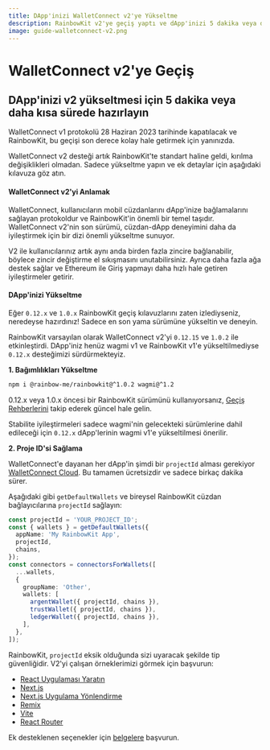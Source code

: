 ```yaml
---
title: DApp'inizi WalletConnect v2'ye Yükseltme
description: RainbowKit v2'ye geçiş yaptı ve dApp'inizi 5 dakika veya daha kısa sürede hazırlayabilirsiniz.
image: guide-walletconnect-v2.png
---
```


# WalletConnect v2'ye Geçiş

## DApp'inizi v2 yükseltmesi için 5 dakika veya daha kısa sürede hazırlayın

WalletConnect v1 protokolü 28 Haziran 2023 tarihinde kapatılacak ve RainbowKit, bu geçişi son derece kolay hale getirmek için yanınızda.

WalletConnect v2 desteği artık RainbowKit'te standart haline geldi, kırılma değişiklikleri olmadan. Sadece yükseltme yapın ve ek detaylar için aşağıdaki kılavuza göz atın.

#### WalletConnect v2'yi Anlamak

WalletConnect, kullanıcıların mobil cüzdanlarını dApp'inize bağlamalarını sağlayan protokoldur ve RainbowKit'in önemli bir temel taşıdır. WalletConnect v2'nin son sürümü, cüzdan-dApp deneyimini daha da iyileştirmek için bir dizi önemli yükseltme sunuyor.

V2 ile kullanıcılarınız artık aynı anda birden fazla zincire bağlanabilir, böylece zincir değiştirme el sıkışmasını unutabilirsiniz. Ayrıca daha fazla ağa destek sağlar ve Ethereum ile Giriş yapmayı daha hızlı hale getiren iyileştirmeler getirir.

#### DApp'inizi Yükseltme

Eğer `0.12.x` ve `1.0.x` RainbowKit geçiş kılavuzlarını zaten izlediyseniz, neredeyse hazırdınız! Sadece en son yama sürümüne yükseltin ve deneyin.

RainbowKit varsayılan olarak WalletConnect v2'yi `0.12.15` ve `1.0.2` ile etkinleştirdi. DApp'iniz henüz wagmi v1 ve RainbowKit v1'e yükseltilmediyse `0.12.x` desteğimizi sürdürmekteyiz.

**1. Bağımlılıkları Yükseltme**

```bash
npm i @rainbow-me/rainbowkit@^1.0.2 wagmi@^1.2
```

0.12.x veya 1.0.x öncesi bir RainbowKit sürümünü kullanıyorsanız, [Geçiş Rehberlerini](/docs/migration-guide) takip ederek güncel hale gelin.

Stabilite iyileştirmeleri sadece wagmi'nin gelecekteki sürümlerine dahil edileceği için `0.12.x` dApp'lerinin wagmi v1'e yükseltilmesi önerilir.

**2. Proje ID'si Sağlama**

WalletConnect'e dayanan her dApp'in şimdi bir `projectId` alması gerekiyor [WalletConnect Cloud](https://cloud.walletconnect.com/). Bu tamamen ücretsizdir ve sadece birkaç dakika sürer.

Aşağıdaki gibi `getDefaultWallets` ve bireysel RainbowKit cüzdan bağlayıcılarına `projectId` sağlayın:

```ts
const projectId = 'YOUR_PROJECT_ID';
const { wallets } = getDefaultWallets({
  appName: 'My RainbowKit App',
  projectId,
  chains,
});
const connectors = connectorsForWallets([
  ...wallets,
  {
    groupName: 'Other',
    wallets: [
      argentWallet({ projectId, chains }),
      trustWallet({ projectId, chains }),
      ledgerWallet({ projectId, chains }),
    ],
  },
]);
```

RainbowKit, `projectId` eksik olduğunda sizi uyaracak şekilde tip güvenliğidir. V2'yi çalışan örneklerimizi görmek için başvurun:

- [React Uygulaması Yaratın](https://codesandbox.io/p/sandbox/github/rainbow-me/rainbowkit/tree/main/examples/with-create-react-app)
- [Next.js](https://codesandbox.io/p/sandbox/github/rainbow-me/rainbowkit/tree/main/examples/with-next)
- [Next.js Uygulama Yönlendirme](https://codesandbox.io/p/sandbox/github/rainbow-me/rainbowkit/tree/main/examples/with-next-app)
- [Remix](https://codesandbox.io/p/sandbox/github/rainbow-me/rainbowkit/tree/main/examples/with-remix)
- [Vite](https://codesandbox.io/p/sandbox/github/rainbow-me/rainbowkit/tree/main/examples/with-vite)
- [React Router](https://codesandbox.io/p/sandbox/github/rainbow-me/rainbowkit/tree/main/examples/with-react-router)

Ek desteklenen seçenekler için [belgelere](https://www.rainbowkit.com/docs/custom-wallet-list#walletconnect) başvurun.
